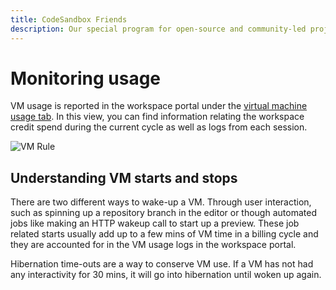 ```yaml
---
title: CodeSandbox Friends
description: Our special program for open-source and community-led projects.
---
```



# Monitoring usage

VM usage is reported in the workspace portal under the [virtual machine usage tab](https://codesandbox.io/t/usage).
In this view, you can find information relating the workspace credit spend during the current cycle as well as logs from each session.

![VM Rule](../images/vm-usage.png)

## Understanding VM starts and stops

There are two different ways to wake-up a VM. Through user interaction, such as spinning up a repository branch in the editor or though automated jobs like making an HTTP wakeup call to start up a preview.
These job related starts usually add up to a few mins of VM time in a billing cycle and they are accounted for in the VM usage logs in the workspace portal. 

Hibernation time-outs are a way to conserve VM use. If a VM has not had any interactivity for 30 mins, it will go into hibernation until woken up again. 
